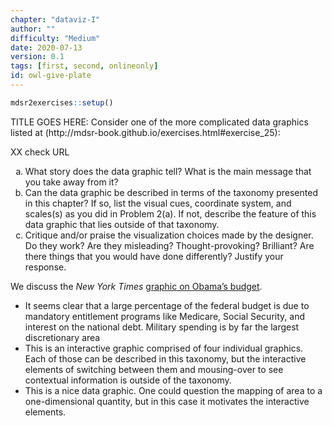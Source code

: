 ```yaml
---
chapter: "dataviz-I"
author: ""
difficulty: "Medium"
date: 2020-07-13 
version: 0.1
tags: [first, second, onlineonly]
id: owl-give-plate
---
```


```r
mdsr2exercises::setup()
```

TITLE GOES HERE: Consider one of the more complicated data graphics listed at (http://mdsr-book.github.io/exercises.html#exercise_25): 

XX check URL

a. What story does the data graphic tell? What is the main message that you take away from it? 
b. Can the data graphic be described in terms of the taxonomy presented in this chapter? If so, list the visual cues, coordinate system, and scales(s) as you did in Problem 2(a). If not, describe the feature of this data graphic that lies outside of that taxonomy.  
c. Critique and/or praise the visualization choices made by the designer. Do they work? Are they misleading? Thought-provoking? Brilliant? Are there things that you would have done differently? Justify your response. 

  

  <!--begin-answer-->
We discuss the *New York Times* [graphic on Obama's budget](http://www.nytimes.com/interactive/2012/02/13/us/politics/2013-budget-proposal-graphic.html?_r=1). 

  -  It seems clear that a large percentage of the federal budget is due to mandatory entitlement programs like Medicare, Social Security, and interest on the national debt. Military spending is by far the largest discretionary area
  -  This is an interactive graphic comprised of four individual graphics. Each of those can be described in this taxonomy, but the interactive elements of switching between them and mousing-over to see contextual information is outside of the taxonomy. 
  -  This is a nice data graphic. One could question the mapping of area to a one-dimensional quantity, but in this case it motivates the interactive elements. 

  <!--end-answer-->



